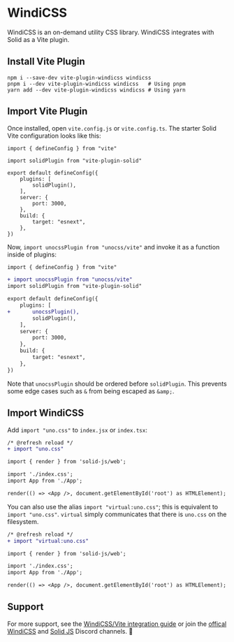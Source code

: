 # WindiCSS

WindiCSS is an on-demand utility CSS library. WindiCSS integrates with Solid as a Vite plugin.

## Install Vite Plugin

```
npm i --save-dev vite-plugin-windicss windicss
pnpm i --dev vite-plugin-windicss windicss   # Using pnpm
yarn add --dev vite-plugin-windicss windicss # Using yarn
```

## Import Vite Plugin

Once installed, open `vite.config.js` or `vite.config.ts`. The starter Solid Vite configuration looks like this:

````
import { defineConfig } from "vite"

import solidPlugin from "vite-plugin-solid"

export default defineConfig({
	plugins: [
		solidPlugin(),
	],
	server: {
		port: 3000,
	},
	build: {
		target: "esnext",
	},
})
````

Now, `import unocssPlugin from "unocss/vite"` and invoke it as a function inside of plugins:

```diff
import { defineConfig } from "vite"

+ import unocssPlugin from "unocss/vite"
import solidPlugin from "vite-plugin-solid"

export default defineConfig({
	plugins: [
+		unocssPlugin(),
		solidPlugin(),
	],
	server: {
		port: 3000,
	},
	build: {
		target: "esnext",
	},
})
```

Note that `unocssPlugin` should be ordered before `solidPlugin`. This prevents some edge cases such as `&` from being escaped as `&amp;`.

## Import WindiCSS

Add `import "uno.css"` to `index.jsx` or `index.tsx`:

```diff
/* @refresh reload */
+ import "uno.css"

import { render } from 'solid-js/web';

import './index.css';
import App from './App';

render(() => <App />, document.getElementById('root') as HTMLElement);
```

You can also use the alias `import "virtual:uno.css"`; this is equivalent to `import "uno.css"`. `virtual` simply communicates that there is `uno.css` on the filesystem.

```diff
/* @refresh reload */
+ import "virtual:uno.css"

import { render } from 'solid-js/web';

import './index.css';
import App from './App';

render(() => <App />, document.getElementById('root') as HTMLElement);
```

## Support

For more support, see the [WindiCSS/Vite integration guide](https://windicss.org/integrations/vite.html) or join the [offical WindiCSS](TODO) and [Solid JS](TODO) Discord channels. 👋
